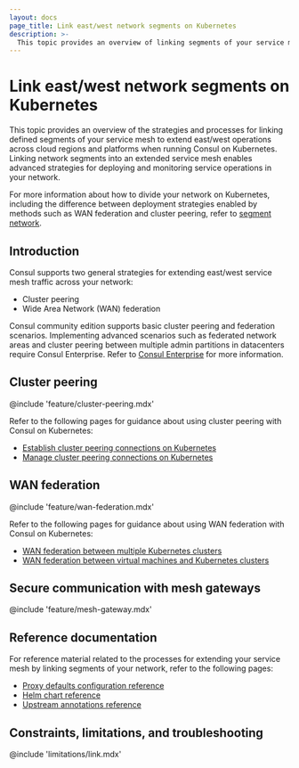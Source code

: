 ```yaml
---
layout: docs
page_title: Link east/west network segments on Kubernetes
description: >-
  This topic provides an overview of linking segments of your service mesh in an east/west direction on Kubernetes. You can extend your service mesh across regions and cloud providers with cluster peering or WAN federation.
---
```


# Link east/west network segments on Kubernetes

This topic provides an overview of the strategies and processes for linking defined segments of your service mesh to extend east/west operations across cloud regions and platforms when running Consul on Kubernetes. Linking network segments into an extended service mesh enables advanced strategies for deploying and monitoring service operations in your network.

For more information about how to divide your network on Kubernetes, including the difference between deployment strategies enabled by methods such as WAN federation and cluster peering, refer to [segment network](/consul/docs/segment/k8s).

## Introduction

Consul supports two general strategies for extending east/west service mesh traffic across your network:

- Cluster peering
- Wide Area Network (WAN) federation

Consul community edition supports basic cluster peering and federation scenarios. Implementing advanced scenarios such as federated network areas and cluster peering between multiple admin partitions in datacenters require Consul Enterprise. Refer to [Consul Enterprise](consul/docs/enterprise) for more information.

## Cluster peering

@include 'feature/cluster-peering.mdx'

Refer to the following pages for guidance about using cluster peering with Consul on Kubernetes:

- [Establish cluster peering connections on Kubernetes](/consul/docs/link/cluster-peering/establish/k8s)
- [Manage cluster peering connections on Kubernetes](/consul/docs/link/cluster-peering/manage/k8s)

## WAN federation

@include 'feature/wan-federation.mdx'

Refer to the following pages for guidance about using WAN federation with Consul on Kubernetes:

- [WAN federation between multiple Kubernetes clusters](/consul/docs/link/wan-federation/k8s)
- [WAN federation between virtual machines and Kubernetes clusters](/consul/docs/link/wan-federation/k8s-vm)

## Secure communication with mesh gateways

@include 'feature/mesh-gateway.mdx'

## Reference documentation

For reference material related to the processes for extending your service mesh by linking segments of your network, refer to the following pages:

- [Proxy defaults configuration reference](/consul/docs/reference/config-entry/proxy-defaults)
- [Helm chart reference](/consul/docs/reference/reference/k8s/helm)
- [Upstream annotations reference](/consul/docs/reference/k8s/annotation-label)

## Constraints, limitations, and troubleshooting

@include 'limitations/link.mdx'